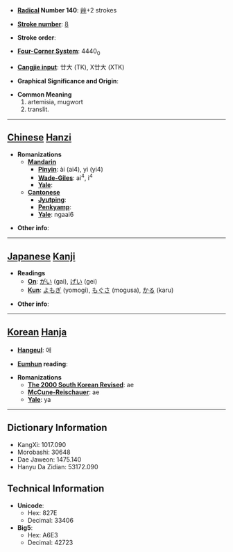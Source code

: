 * '''[[Wiktionary:Chinese radical index| Radical]] Number 140''': [[Wiktionary:Chinese radical index 艸|艸]]+2 strokes

* '''[[Wiktionary:Chinese total strokes index|Stroke number]]''': [[Wiktionary:Chinese total strokes index 8|8]]

* '''Stroke order''': 

* '''[[Wiktionary:Chinese four corner index|Four-Corner System]]''': 4440<sub>0</sub>

* '''[[Wiktionary:Chinese Cangjie index|Cangjie input]]''': 廿大 (TK), X廿大 (XTK)

* '''Graphical Significance and Origin''': 

* '''Common Meaning'''
*#artemisia, mugwort
*# translit.


----

== [[Chinese]] [[Hanzi]] ==

* '''Romanizations'''
** '''[[Mandarin]]'''
*** '''[[Pinyin]]''': ài (ai4), yì (yi4)
*** '''[[Wade-Giles]]''': ai<sup>4</sup>, i<sup>4</sup>
*** '''[[Yale]]''': 
** '''[[Cantonese]]'''
*** '''[[Jyutping]]''':
*** '''[[Penkyamp]]''': 
*** '''[[Yale]]''': ngaai6

* '''Other info''': 

----

== [[Japanese]] [[Kanji]] ==

* '''Readings'''
** '''[[On]]''': [[がい]] (gai), [[げい]] (gei)
** '''[[Kun]]''': [[よもぎ]] (yomogi), [[もぐさ]] (mogusa), [[かる]] (karu)

* '''Other info''':  

----

== [[Korean]] [[Hanja]] ==

* '''[[Hangeul]]''': 애

* '''[[Eumhun]] reading''': 

* '''Romanizations'''
** '''[[The 2000 South Korean Revised Romanization|The 2000 South Korean Revised]]''': ae
** '''[[McCune-Reischauer]]''': ae
** '''[[Yale]]''': ya

----

== Dictionary Information ==

* KangXi: 1017.090
* Morobashi: 30648
* Dae Jaweon: 1475.140
* Hanyu Da Zidian: 53172.090

== Technical Information ==

* '''Unicode''':
** Hex: 827E
** Decimal: 33406
* '''Big5''':
** Hex: A6E3
** Decimal: 42723